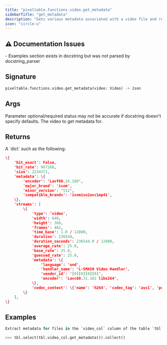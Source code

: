 ```yaml
---
title: "pixeltable.functions.video.get_metadata"
sidebarTitle: "get_metadata"
description: "Gets various metadata associated with a video file and returns it as a dictionary."
icon: "circle-u"
---
```

## ⚠️ Documentation Issues

<Warning>
- Examples section exists in docstring but was not parsed by docstring_parser
</Warning>

## Signature

```python
pixeltable.functions.video.get_metadata(video: Video) -> Json
```

## Args

<Note>
Parameter optional/required status may not be accurate if docstring doesn't specify defaults.
</Note>

<ParamField path="video" type="Video" required>
  The video to get metadata for.


</ParamField>

## Returns

<ResponseField name="return" type="any" required>
  A `dict` such as the following:

``` json
\{
    'bit_exact': False,
    'bit_rate': 967260,
    'size': 2234371,
    'metadata': \{
        'encoder': 'Lavf60.16.100',
        'major_brand': 'isom',
        'minor_version': '512',
        'compatible_brands': 'isomiso2avc1mp41',
    \},
    'streams': [
        \{
            'type': 'video',
            'width': 640,
            'height': 360,
            'frames': 462,
            'time_base': 1.0 / 12800,
            'duration': 236544,
            'duration_seconds': 236544.0 / 12800,
            'average_rate': 25.0,
            'base_rate': 25.0,
            'guessed_rate': 25.0,
            'metadata': \{
                'language': 'und',
                'handler_name': 'L-SMASH Video Handler',
                'vendor_id': '[0][0][0][0]',
                'encoder': 'Lavc60.31.102 libx264',
            \},
            'codec_context': \{'name': 'h264', 'codec_tag': 'avc1', 'profile': 'High', 'pix_fmt': 'yuv420p'\},
        \}
    ],
\}
```


</ResponseField>

## Examples

```python
Extract metadata for files in the `video_col` column of the table `tbl`:

>>> tbl.select(tbl.video_col.get_metadata()).collect()
```

